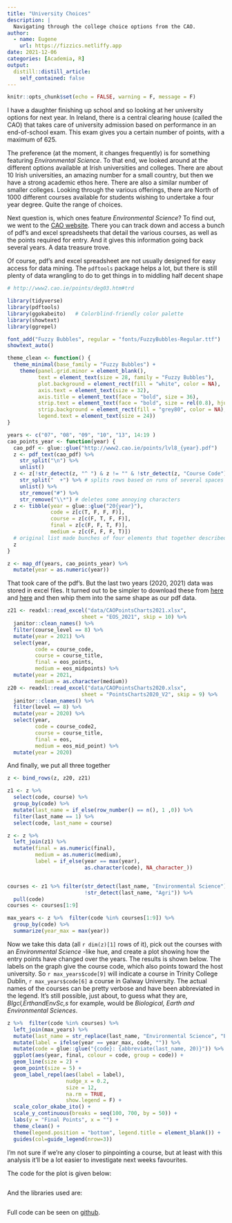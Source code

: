 ```yaml
---
title: "University Choices"
description: |
  Navigating through the college choice options from the CAO.
author:
  - name: Eugene
    url: https://fizzics.netliffy.app
date: 2021-12-06
categories: [Academia, R]
output:
  distill::distill_article:
    self_contained: false
---
```



```r
knitr::opts_chunk$set(echo = FALSE, warning = F, message = F)
```

I have a daughter finishing up school and so looking at her university options for next year. In Ireland, there is a central clearing house (called the CAO) that takes care of university admission based on performance in an end-of-school exam. This exam gives you a certain number of points, with a maximum of 625.

The preference (at the moment, it changes frequently) is for something featuring _Environmental Science_. To that end, we looked around at the different options available at Irish universities and colleges. There are about 10 Irish universities, an amazing number for a small country, but then we have a strong academic ethos here. There are also a similar number of smaller colleges. Looking through the various offerings, there are North of 1000 different courses available for students wishing to undertake a four year degree. Quite the range of choices.

Next question is, which ones feature _Environmental Science_? To find out, we went to the [CAO website](http://www2.cao.ie). There you can track down and access a bunch of pdf's and excel spreadsheets that detail the various courses, as well as the points required for entry. And it gives this information going back several years. A data treasure trove.

Of course, pdf's and excel spreadsheet are not usually designed for easy access for data mining. The `pdftools` package helps a lot, but there is still plenty of data wrangling to do to get things in to middling half decent shape

```r
# http://www2.cao.ie/points/deg03.htm#trd

library(tidyverse)
library(pdftools)
library(ggokabeito)   # Colorblind-friendly color palette
library(showtext)
library(ggrepel)
```


```r
font_add("Fuzzy Bubbles", regular = "fonts/FuzzyBubbles-Regular.ttf")
showtext_auto()

theme_clean <- function() {
  theme_minimal(base_family = "Fuzzy Bubbles") +
    theme(panel.grid.minor = element_blank(),
          text = element_text(size = 28, family = "Fuzzy Bubbles"),
          plot.background = element_rect(fill = "white", color = NA),
          axis.text = element_text(size = 32),
          axis.title = element_text(face = "bold", size = 36),
          strip.text = element_text(face = "bold", size = rel(0.8), hjust = 0),
          strip.background = element_rect(fill = "grey80", color = NA),
          legend.text = element_text(size = 24))
}
```


```r
years <- c("07", "08", "09", "10", "13", 14:19 )
cao_points_year <- function(year) {
  cao_pdf <- glue::glue("http://www2.cao.ie/points/lvl8_{year}.pdf")
  z <- pdf_text(cao_pdf) %>% 
    str_split("\n") %>% 
    unlist()
  z <- z[!str_detect(z, "^ ") & z != "" & !str_detect(z, "Course Code") & str_count(z, "  +") == 3] %>% # gets rid of non-data rows
    str_split("  +") %>% # splits rows based on runs of several spaces
    unlist() %>% 
    str_remove("#") %>% 
    str_remove("\\*") # deletes some annoying characters
  z <- tibble(year = glue::glue("20{year}"), 
              code = z[c(T, F, F, F)], 
              course = z[c(F, T, F, F)], 
              final = z[c(F, F, T, F)], 
              medium = z[c(F, F, F, T)]) 
  # original list made bunches of four elements that together described a course. This tibble winds them up to one row
  z
}

z <- map_df(years, cao_points_year) %>% 
  mutate(year = as.numeric(year))
```


That took care of the pdf's. But the last two years (2020, 2021) data was stored in excel files. It turned out to be simpler to download these from [here](http://www2.cao.ie/points/CAOPointsCharts2020.xlsx) and [here](http://www2.cao.ie/points/CAOPointsCharts2021.xlsx) and then whip them into the same shape as our pdf data.

```r
z21 <- readxl::read_excel("data/CAOPointsCharts2021.xlsx", 
                        sheet = "EOS_2021", skip = 10) %>% 
  janitor::clean_names() %>% 
  filter(course_level == 8) %>% 
  mutate(year = 2021) %>% 
  select(year,
         code = course_code, 
         course = course_title,
         final = eos_points,
         medium = eos_midpoints) %>% 
  mutate(year = 2021,
         medium = as.character(medium))
z20 <- readxl::read_excel("data/CAOPointsCharts2020.xlsx", 
                        sheet = "PointsCharts2020_V2", skip = 9) %>% 
  janitor::clean_names() %>% 
  filter(level == 8) %>% 
  mutate(year = 2020) %>%  
  select(year,
         code = course_code2, 
         course = course_title,
         final = eos,
         medium = eos_mid_point) %>% 
  mutate(year = 2020)
```

And finally, we put all three together

```r
z <- bind_rows(z, z20, z21)
```


```r
z1 <- z %>%
  select(code, course) %>% 
  group_by(code) %>%
  mutate(last_name = if_else(row_number() == n(), 1 ,0)) %>% 
  filter(last_name == 1) %>% 
  select(code, last_name = course)

z <- z %>% 
  left_join(z1) %>% 
  mutate(final = as.numeric(final),
         medium = as.numeric(medium),
         label = if_else(year == max(year), 
                         as.character(code), NA_character_)) 


courses <- z1 %>% filter(str_detect(last_name, "Environmental Science"),
                         !str_detect(last_name, "Agri")) %>% 
  pull(code)
courses <- courses[1:9]

max_years <- z %>%  filter(code %in% courses[1:9]) %>%  
  group_by(code) %>% 
  summarize(year_max = max(year))
```

Now we take this data (all `r dim(z)[1]` rows of it), pick out the courses with an _Environmental Science_ -like hue, and create a plot showing how the entry points have changed over the years. The results is shown below. The labels on the graph give the course code, which also points toward the host university. So `r max_years$code[9]` will indicate a course in Trinity College Dublin, `r max_years$code[6]` a course in Galway University. The actual names of the courses can be pretty verbose and have been abbreviated in the legend. It's still possible, just about, to guess what they are, _Blgcl,ErthandEnvSc,s_ for example, would be _Biological, Earth and Environmental Sciences_. 


```r
z %>%  filter(code %in% courses) %>%  
  left_join(max_years) %>% 
  mutate(last_name = str_replace(last_name, "Environmental Science", "EnvSci.")) %>% 
  mutate(label = ifelse(year == year_max, code, "")) %>% 
  mutate(code = glue::glue("{code}: {abbreviate(last_name, 20)}")) %>% 
  ggplot(aes(year, final, colour = code, group = code)) +
  geom_line(size = 2) +
  geom_point(size = 5) +
  geom_label_repel(aes(label = label),
                   nudge_x = 0.2,
                   size = 12,
                   na.rm = TRUE,
                   show.legend = F) +
  scale_color_okabe_ito() +
  scale_y_continuous(breaks = seq(100, 700, by = 50)) +
  labs(y = "Final Points", x = "") +
  theme_clean() +
  theme(legend.position = "bottom", legend.title = element_blank()) +
  guides(col=guide_legend(nrow=3))
```

I'm not sure if we're any closer to pinpointing a course, but at least with this analysis it'll be a lot easier to investigate next weeks favourites.

The code for the plot is given below:

```r
```

And the libraries used are:

```r
```

Full code can be seen on [github](https://github.com/eugene100hickey/fizzics/blob/master/_posts/2021-12-06-university-choices/university-choices.Rmd).
